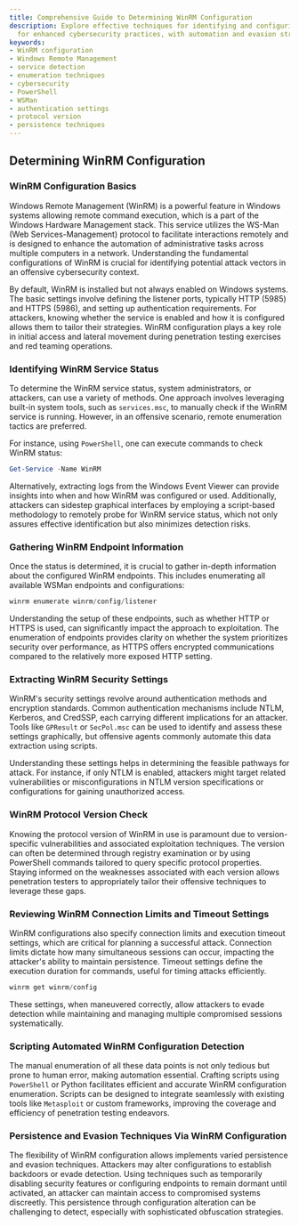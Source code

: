 ```yaml
---
title: Comprehensive Guide to Determining WinRM Configuration
description: Explore effective techniques for identifying and configuring WinRM settings
  for enhanced cybersecurity practices, with automation and evasion strategies.
keywords:
- WinRM configuration
- Windows Remote Management
- service detection
- enumeration techniques
- cybersecurity
- PowerShell
- WSMan
- authentication settings
- protocol version
- persistence techniques
---
```


## Determining WinRM Configuration

### WinRM Configuration Basics

Windows Remote Management (WinRM) is a powerful feature in Windows systems allowing remote command execution, which is a part of the Windows Hardware Management stack. This service utilizes the WS-Man (Web Services-Management) protocol to facilitate interactions remotely and is designed to enhance the automation of administrative tasks across multiple computers in a network. Understanding the fundamental configurations of WinRM is crucial for identifying potential attack vectors in an offensive cybersecurity context.

By default, WinRM is installed but not always enabled on Windows systems. The basic settings involve defining the listener ports, typically HTTP (5985) and HTTPS (5986), and setting up authentication requirements. For attackers, knowing whether the service is enabled and how it is configured allows them to tailor their strategies. WinRM configuration plays a key role in initial access and lateral movement during penetration testing exercises and red teaming operations.

### Identifying WinRM Service Status

To determine the WinRM service status, system administrators, or attackers, can use a variety of methods. One approach involves leveraging built-in system tools, such as `services.msc`, to manually check if the WinRM service is running. However, in an offensive scenario, remote enumeration tactics are preferred.

For instance, using `PowerShell`, one can execute commands to check WinRM status:

```powershell
Get-Service -Name WinRM
```

Alternatively, extracting logs from the Windows Event Viewer can provide insights into when and how WinRM was configured or used. Additionally, attackers can sidestep graphical interfaces by employing a script-based methodology to remotely probe for WinRM service status, which not only assures effective identification but also minimizes detection risks.

### Gathering WinRM Endpoint Information

Once the status is determined, it is crucial to gather in-depth information about the configured WinRM endpoints. This includes enumerating all available WSMan endpoints and configurations:

```powershell
winrm enumerate winrm/config/listener
```

Understanding the setup of these endpoints, such as whether HTTP or HTTPS is used, can significantly impact the approach to exploitation. The enumeration of endpoints provides clarity on whether the system prioritizes security over performance, as HTTPS offers encrypted communications compared to the relatively more exposed HTTP setting.

### Extracting WinRM Security Settings

WinRM's security settings revolve around authentication methods and encryption standards. Common authentication mechanisms include NTLM, Kerberos, and CredSSP, each carrying different implications for an attacker. Tools like `GPResult` or `SecPol.msc` can be used to identify and assess these settings graphically, but offensive agents commonly automate this data extraction using scripts.

Understanding these settings helps in determining the feasible pathways for attack. For instance, if only NTLM is enabled, attackers might target related vulnerabilities or misconfigurations in NTLM version specifications or configurations for gaining unauthorized access.

### WinRM Protocol Version Check

Knowing the protocol version of WinRM in use is paramount due to version-specific vulnerabilities and associated exploitation techniques. The version can often be determined through registry examination or by using PowerShell commands tailored to query specific protocol properties. Staying informed on the weaknesses associated with each version allows penetration testers to appropriately tailor their offensive techniques to leverage these gaps.

### Reviewing WinRM Connection Limits and Timeout Settings

WinRM configurations also specify connection limits and execution timeout settings, which are critical for planning a successful attack. Connection limits dictate how many simultaneous sessions can occur, impacting the attacker's ability to maintain persistence. Timeout settings define the execution duration for commands, useful for timing attacks efficiently.

```powershell
winrm get winrm/config
```

These settings, when maneuvered correctly, allow attackers to evade detection while maintaining and managing multiple compromised sessions systematically.

### Scripting Automated WinRM Configuration Detection

The manual enumeration of all these data points is not only tedious but prone to human error, making automation essential. Crafting scripts using `PowerShell` or Python facilitates efficient and accurate WinRM configuration enumeration. Scripts can be designed to integrate seamlessly with existing tools like `Metasploit` or custom frameworks, improving the coverage and efficiency of penetration testing endeavors.

### Persistence and Evasion Techniques Via WinRM Configuration

The flexibility of WinRM configuration allows implements varied persistence and evasion techniques. Attackers may alter configurations to establish backdoors or evade detection. Using techniques such as temporarily disabling security features or configuring endpoints to remain dormant until activated, an attacker can maintain access to compromised systems discreetly. This persistence through configuration alteration can be challenging to detect, especially with sophisticated obfuscation strategies.
